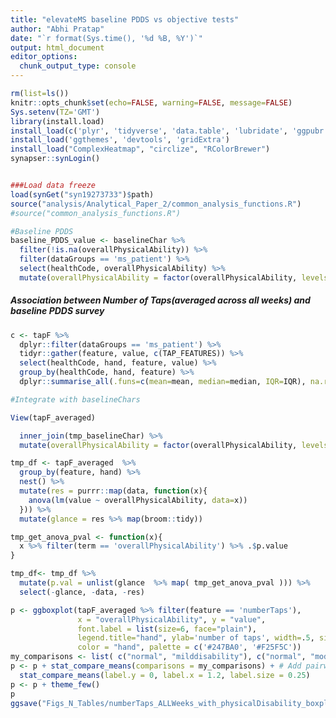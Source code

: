 ```yaml
---
title: "elevateMS baseline PDDS vs objective tests"
author: "Abhi Pratap"
date: "`r format(Sys.time(), '%d %B, %Y')`"
output: html_document
editor_options: 
  chunk_output_type: console
---
```




```r
rm(list=ls())
knitr::opts_chunk$set(echo=FALSE, warning=FALSE, message=FALSE)
Sys.setenv(TZ='GMT')
library(install.load)
install_load(c('plyr', 'tidyverse', 'data.table', 'lubridate', 'ggpubr', 'synapser'))
install_load('ggthemes', 'devtools', 'gridExtra')
install_load("ComplexHeatmap", "circlize", "RColorBrewer")
synapser::synLogin()


###Load data freeze
load(synGet("syn19273733")$path)
source("analysis/Analytical_Paper_2/common_analysis_functions.R")
#source("common_analysis_functions.R")

```



```r
#Baseline PDDS
baseline_PDDS_value <- baselineChar %>% 
  filter(!is.na(overallPhysicalAbility)) %>%
  filter(dataGroups == 'ms_patient') %>%
  select(healthCode, overallPhysicalAbility) %>%
  mutate(overallPhysicalAbility = factor(overallPhysicalAbility, levels=c('normal', 'milddisability', 'moderatedisability', 'gaitdisability')))
```



##### Association between Number of Taps(averaged across all weeks) and baseline PDDS survey
```r
c <- tapF %>% 
  dplyr::filter(dataGroups == 'ms_patient') %>% 
  tidyr::gather(feature, value, c(TAP_FEATURES)) %>% 
  select(healthCode, hand, feature, value) %>%
  group_by(healthCode, hand, feature) %>% 
  dplyr::summarise_all(.funs=c(mean=mean, median=median, IQR=IQR), na.rm=T) 

#Integrate with baselineChars

View(tapF_averaged)

  inner_join(tmp_baselineChar) %>%
  mutate(overallPhysicalAbility = factor(overallPhysicalAbility, levels=c('normal', 'milddisability', 'moderatedisability', 'gaitdisability')))

tmp_df <- tapF_averaged  %>%
  group_by(feature, hand) %>%
  nest() %>%
  mutate(res = purrr::map(data, function(x){
    anova(lm(value ~ overallPhysicalAbility, data=x))
  })) %>%
  mutate(glance = res %>% map(broom::tidy))

tmp_get_anova_pval <- function(x){
  x %>% filter(term == 'overallPhysicalAbility') %>% .$p.value
}

tmp_df<- tmp_df %>% 
  mutate(p.val = unlist(glance  %>% map( tmp_get_anova_pval ))) %>%
  select(-glance, -data, -res)
```

```r
p <- ggboxplot(tapF_averaged %>% filter(feature == 'numberTaps'), 
               x = "overallPhysicalAbility", y = "value", 
               font.label = list(size=6, face="plain"),
               legend.title="hand", ylab='number of taps', width=.5, size=.3,
               color = "hand", palette = c('#247BA0', '#F25F5C'))
my_comparisons <- list( c("normal", "milddisability"), c("normal", "moderatedisability"))
p <- p + stat_compare_means(comparisons = my_comparisons) + # Add pairwise comparisons p-value
  stat_compare_means(label.y = 0, label.x = 1.2, label.size = 0.25) 
p <- p + theme_few()
p
ggsave("Figs_N_Tables/numberTaps_ALLWeeks_with_physicalDisability_boxplot.png", p, height=4, width=8, units="in", dpi=300)
```

